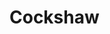 
# Cockshaw

<ProjectDetails
  region="Reach"
  house="House Cockshaw"
  type="Castle"
  status="Abandoned"
  warp="/warp cockshaw"
  projectLead="NewEnglandRed09"
  dateStarted="February 3, 2016"
  dateCompleted="Invalid Date"
/>

